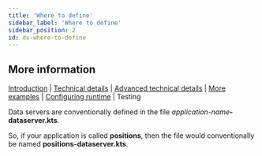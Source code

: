 ```yaml
---
title: 'Where to define'
sidebar_label: 'Where to define'
sidebar_position: 2
id: ds-where-to-define
---
```


## More information
[Introduction](/creating-applications/defining-your-application/user-interface/data-servers/data-servers/) | [Technical details](/creating-applications/defining-your-application/user-interface/data-servers/ds-technical-details/) | [Advanced technical details](/creating-applications/defining-your-application/user-interface/data-servers/ds-advanced-technical-details/) | [More examples](/creating-applications/defining-your-application/user-interface/data-servers/ds-more-examples/) | [Configuring runtime](/creating-applications/defining-your-application/user-interface/data-servers/ds-configure-runtime/) | Testing

Data servers are conventionally defined in the file _application-name_**-dataserver.kts**. 

So, if your application is called **positions**, then the file would conventionally be named **positions-dataserver.kts**.

